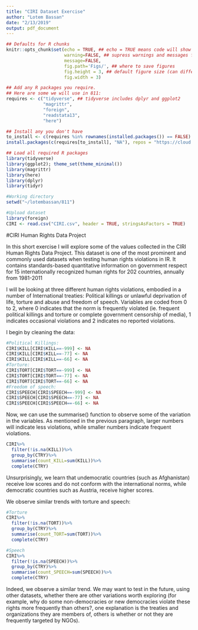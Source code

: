```yaml
---
title: "CIRI Dataset Exercise"
author: "Lotem Bassan"
date: "2/13/2019"
output: pdf_document
---
```

```r
## Defaults for R chunks
knitr::opts_chunk$set(echo = TRUE, ## echo = TRUE means code will show
                      warning=FALSE, ## supress warnings and messages from R
                      message=FALSE,
                      fig.path='Figs/', ## where to save figures
                      fig.height = 3, ## default figure size (can differ in each chunk)
                      fig.width = 3)

## Add any R packages you require. 
## Here are some we will use in 811:
requires <- c("tidyverse", ## tidyverse includes dplyr and ggplot2
              "magrittr",
              "foreign",
              "readstata13",
              "here")

## Install any you don't have
to_install <- c(requires %in% rownames(installed.packages()) == FALSE)
install.packages(c(requires[to_install], "NA"), repos = "https://cloud.r-project.org/" )

## Load all required R packages
library(tidyverse)
library(ggplot2); theme_set(theme_minimal())
library(magrittr)
library(here)
library(dplyr)
library(tidyr)

#Working directory
setwd("~/lotembassan/811")

#Upload dataset
library(foreign)
CIRI <- read.csv("CIRI.csv", header = TRUE, stringsAsFactors = TRUE)
```

#CIRI Human Rights Data Project

In this short exercise I will explore some of the values collected in the CIRI Human Rights Data Project. This dataset is one of the most prominent and commonly used datasets when testing human rights violations in IR. It contains standards-based quantitative information on government respect for 15 internationally recognized human rights for 202 countries, annually from 1981-2011

I will be looking at three different human rights violations, embodied in a number of International treaties: Political killings or unlawful deprivation of life, torture and abuse and freedom of speech. Variables are coded from 0 to 2, where 0 indicates that the norm is frequently violated (ie. frequent political killings and torture or complete government censorship of media), 1 indicates occasional violations and 2 indicates no reported violations.

I begin by cleaning the data:

```r
#Political Killings:
CIRI$KILL[CIRI$KILL==-999] <- NA
CIRI$KILL[CIRI$KILL==-77] <- NA
CIRI$KILL[CIRI$KILL==-66] <- NA
#Torture:
CIRI$TORT[CIRI$TORT==-999] <- NA
CIRI$TORT[CIRI$TORT==-77] <- NA
CIRI$TORT[CIRI$TORT==-66] <- NA
#Freedom of speech:
CIRI$SPEECH[CIRI$SPEECH==-999] <- NA
CIRI$SPEECH[CIRI$SPEECH==-77] <- NA
CIRI$SPEECH[CIRI$SPEECH==-66] <- NA
```

Now, we can use the summarise() function to observe some of the variation in the variables. As mentioned in the previous paragraph, larger numbers will indicate less violations, while smaller numbers indicate frequent violations.

```r

CIRI%>%
  filter(!is.na(KILL))%>%
  group_by(CTRY)%>%
  summarise(count_KILL=sum(KILL))%>%
  complete(CTRY)
```

Unsurprisingly, we learn that undemocratic countries (such as Afghanistan) receive low scores and do not conform with the international norms, while democratic countries such as Austria, receive higher scores.

We observe similar trends with torture and speech:
```r
#Torture
CIRI%>%
  filter(!is.na(TORT))%>%
  group_by(CTRY)%>%
  summarise(count_TORT=sum(TORT))%>%
  complete(CTRY)

#Speech
CIRI%>%
  filter(!is.na(SPEECH))%>%
  group_by(CTRY)%>%
  summarise(count_SPEECH=sum(SPEECH))%>%
  complete(CTRY)
```

Indeed, we observe a similar trend. We may want to test in the future, using other datasets, whether there are other variations worth exploring (for example, why do some non-democracies or new democracies violate these rights more frequently than others?, one explanation is the treaties and organizations they are members of, others is whether or not they are frequently targeted by NGOs). 
